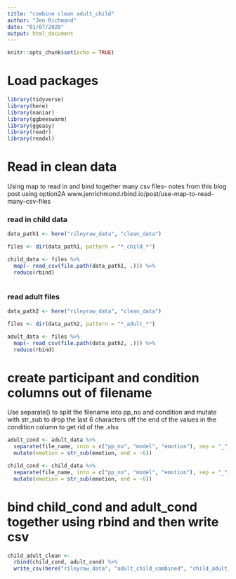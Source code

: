 ```yaml
---
title: "combine clean adult_child"
author: "Jen Richmond"
date: "01/07/2020"
output: html_document
---
```


```r
knitr::opts_chunk$set(echo = TRUE)
```


# Load packages
```r
library(tidyverse)
library(here)
library(naniar)
library(ggbeeswarm)
library(ggeasy)
library(readr)
library(readxl)
```

# Read in clean data

Using map to read in and bind together many csv files- notes from this blog post using option2A www.jenrichmond.rbind.io/post/use-map-to-read-many-csv-files

### read in child data
```r

data_path1 <- here("rileyraw_data", "clean_data")

files <- dir(data_path1, pattern = "*_child_*")

child_data <- files %>%
  map(~ read_csv(file.path(data_path1, .))) %>%
  reduce(rbind)



```

### read adult files
```r

data_path2 <- here("rileyraw_data", "clean_data")

files <- dir(data_path2, pattern = "*_adult_*")

adult_data <- files %>%
  map(~ read_csv(file.path(data_path2, .))) %>%
  reduce(rbind)

```

# create participant and condition columns out of filename

Use separate() to split the filename into  pp_no and condition and mutate with str_sub to drop the last 6 characters off the end of the values in the condition column to get rid of the .xlsx

```r
adult_cond <- adult_data %>%
  separate(file_name, into = c("pp_no", "model", "emotion"), sep = "_") %>% 
  mutate(emotion = str_sub(emotion, end = -6)) 

child_cond <- child_data %>%
  separate(file_name, into = c("pp_no", "model", "emotion"), sep = "_") %>% 
  mutate(emotion = str_sub(emotion, end = -6)) 
```


# bind child_cond and adult_cond together using rbind and then write csv
```r
child_adult_clean <- 
  rbind(child_cond, adult_cond) %>%
  write_csv(here("rileyraw_data", "adult_child_combined", "child_adult_clean.csv"))

```


